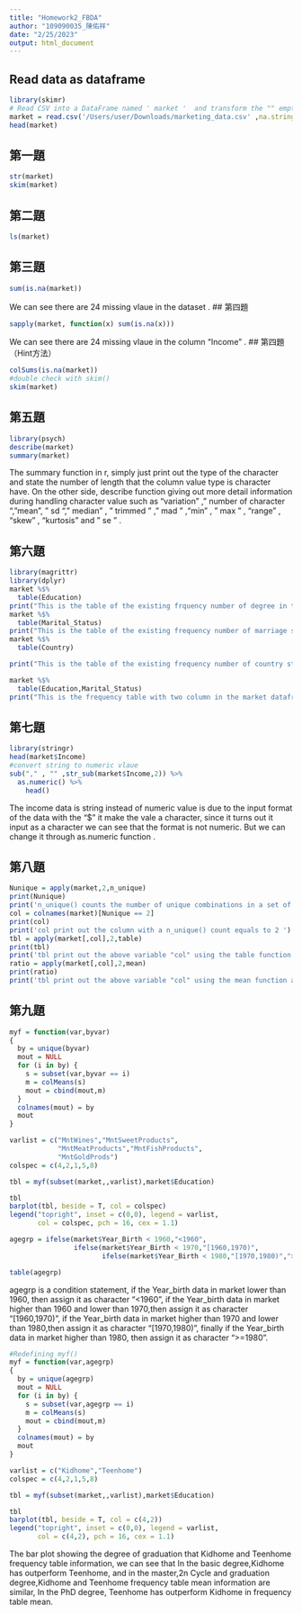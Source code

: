 ```yaml
---
title: "Homework2_FBDA"
author: "109090035_陳佑祥"
date: "2/25/2023"
output: html_document
---
```

## Read data as dataframe

```r
library(skimr)
# Read CSV into a DataFrame named ' market '  and transform the "" empty data as NA 
market = read.csv('/Users/user/Downloads/marketing_data.csv' ,na.strings = c(""," ",NA))
head(market)
```

## 第一題 

```r
str(market)
skim(market)
```
## 第二題 

```r
ls(market)
```
## 第三題 

```r
sum(is.na(market))
```
We can see there are 24 missing vlaue in the dataset .
## 第四題 

```r
sapply(market, function(x) sum(is.na(x)))
```
We can see there are 24 missing vlaue in the column "Income" . 
## 第四題（Hint方法）
```r
colSums(is.na(market))
#double check with skim()
skim(market)
```
## 第五題 

```r
library(psych)
describe(market)
summary(market)
```
The summary function in r, simply just print out the type of the character and state the number of length  that the column value type is character have. 
On the other side, describe function giving out more detail information during handling character value such as "variation  " ," number of character ", "mean", " sd ", " median" , " trimmed   " ," mad "  ,"min " ,
" max " , "range" ,  "skew" ,  "kurtosis  " and "  se " .

## 第六題 

```r
library(magrittr) 
library(dplyr) 
market %$%
  table(Education)
print("This is the table of the existing frquency number of degree in the market data")
market %$%
  table(Marital_Status)
print("This is the table of the existing frequency number of marriage status in the market data")
market %$%
  table(Country)

print("This is the table of the existing frequency number of country status in the market data")

market %$%
  table(Education,Marital_Status)
print("This is the frequency table with two column in the market dataframe with the existing frequency number of degree and marriage status in the market data")

```
## 第七題 

```r
library(stringr)
head(market$Income)
#convert string to numeric vlaue 
sub("," , "" ,str_sub(market$Income,2)) %>%
  as.numeric() %>%
    head()
```
The income data is string instead of numeric value is due to the input format of the data with the "$" it make the vale a character, since it turns out it input as a character we can see that the format is not numeric.
But we can change it through as.numeric function . 

## 第八題 

```r
Nunique = apply(market,2,n_unique)
print(Nunique)
print('n_unique() counts the number of unique combinations in a set of one or more vectors in market data ')
col = colnames(market)[Nunique == 2]
print(col)
print('col print out the column with a n_unique() count equals to 2 ')
tbl = apply(market[,col],2,table)
print(tbl)
print('tbl print out the above variable "col" using the table function and make them as a frequency table. ')
ratio = apply(market[,col],2,mean)
print(ratio)
print('tbl print out the above variable "col" using the mean function and calculate their mean as a ratio ')
```
## 第九題 

```r
myf = function(var,byvar)
{
  by = unique(byvar)
  mout = NULL
  for (i in by) {
    s = subset(var,byvar == i)
    m = colMeans(s)
    mout = cbind(mout,m)
  }
  colnames(mout) = by
  mout
}

varlist = c("MntWines","MntSweetProducts",
            "MntMeatProducts","MntFishProducts",
            "MntGoldProds")
colspec = c(4,2,1,5,8)

tbl = myf(subset(market,,varlist),market$Education)

tbl
barplot(tbl, beside = T, col = colspec)
legend("topright", inset = c(0,0), legend = varlist, 
       col = colspec, pch = 16, cex = 1.1)
```

```r
agegrp = ifelse(market$Year_Birth < 1960,"<1960",
                ifelse(market$Year_Birth < 1970,"[1960,1970)",
                       ifelse(market$Year_Birth < 1980,"[1970,1980)",">=1980")))

table(agegrp)
```
agegrp is a condition statement, if the Year_birth data in market lower than 1960, then assign it as character "<1960", if the Year_birth data in market higher than 1960 and lower than 1970,then assign it as character "[1960,1970)", if the Year_birth data in market higher than 1970 and lower than 1980,then assign it as character "[1970,1980)", finally if the Year_birth data in market higher than 1980, then assign it as character ">=1980".

```r
#Redefining myf()
myf = function(var,agegrp)
{
  by = unique(agegrp)
  mout = NULL
  for (i in by) {
    s = subset(var,agegrp == i)
    m = colMeans(s)
    mout = cbind(mout,m)
  }
  colnames(mout) = by
  mout
}

varlist = c("Kidhome","Teenhome")
colspec = c(4,2,1,5,8)

tbl = myf(subset(market,,varlist),market$Education)

tbl
barplot(tbl, beside = T, col = c(4,2))
legend("topright", inset = c(0,0), legend = varlist, 
       col = c(4,2), pch = 16, cex = 1.1)
```
The bar plot showing the degree of graduation that Kidhome and Teenhome frequency table information, we can see that In the basic degree,Kidhome has outperform Teenhome, and in the master,2n Cycle and graduation degree,Kidhome and Teenhome frequency table mean information are similar, In the PhD degree, Teenhome has outperform Kidhome in frequency table mean.
 



